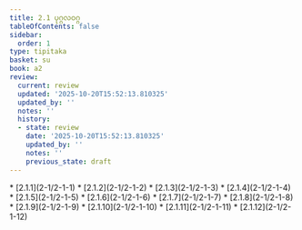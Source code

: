 ```yaml
---
title: 2.1 ပုဂ္ဂလဝဂ္ဂ
tableOfContents: false
sidebar:
  order: 1
type: tipitaka
basket: su
book: a2
review:
  current: review
  updated: '2025-10-20T15:52:13.810325'
  updated_by: ''
  notes: ''
  history:
  - state: review
    date: '2025-10-20T15:52:13.810325'
    updated_by: ''
    notes: ''
    previous_state: draft
---
```



<DynamicBreadcrumb />


<ReviewStatus review={frontmatter.review} showDetails={true} />

<HypothesisAnnotation frontmatter={frontmatter} />



<TableOfContents book="a2" section="2.1">
* [2.1.1](2-1/2-1-1)
* [2.1.2](2-1/2-1-2)
* [2.1.3](2-1/2-1-3)
* [2.1.4](2-1/2-1-4)
* [2.1.5](2-1/2-1-5)
* [2.1.6](2-1/2-1-6)
* [2.1.7](2-1/2-1-7)
* [2.1.8](2-1/2-1-8)
* [2.1.9](2-1/2-1-9)
* [2.1.10](2-1/2-1-10)
* [2.1.11](2-1/2-1-11)
* [2.1.12](2-1/2-1-12)
</TableOfContents>